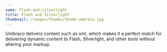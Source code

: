 ```yaml
---
name: flash-and-silverlight
title: Flash and Silverlight
thumbnail: /images/thumbs/thumb-umbraco.jpg
---
```


Umbraco delivers content such as xml, which makes it a perfect match for delivering dynamic content to Flash, Silverlight, and other tools without altering your markup.
